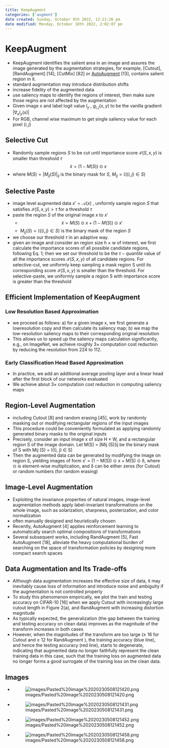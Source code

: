 ```yaml
---
title: KeepAugment
categories: ['augment']
date created: Sunday, October 9th 2022, 12:21:26 pm
date modified: Monday, October 10th 2022, 2:02:07 pm
---
```


# KeepAugment
- KeepAugment identifies the salient area in an image and assures the image generated by the augmentation strategies, for example, [Cutout], [RandAugment] [14], [CutMix] [82] or [AutoAugment](Cutout], [RandAugment] [14], [CutMix] [82] or [AutoAugment.qmd) [13], contains salient region in it.
- standard augmentation may introduce distribution shifts
- increase fidelity of the augmented data
- use saliency maps to identify the regions of interest, then make sure those regins are not affected by the augmentation
- Given image $x$ and label logit value $l_{y}$ , $g_{i,j}(x,y)$ to be the vanilla gradient $|\nabla_{x}l_{y}(s)|$ 
- For RGB, channel wise maximum to get single saliency value for each pixel $(i,j)$

## Selective Cut
- Randomly sample regions $S$ to be cut until importance score $\mathcal{I}(S, x, y)$ is smaller than threshold $\tau$ 
$$
\tilde x= (1-M(S)) \odot x$$
- where $M(S) = |M_{ij}(S)|_{ij}$ is the binary mask for $S$, $M_{ij} = \mathbb{I}((i,j) \in S)$

## Selective Paste
- image level augmented data $x' = \mathcal{A}(x)$ , uniformly sample region $S$ that satisfies $\mathcal{I}(S,x,y) > \tau$ for a threshold $\tau$ 
- paste the region $S$ of the original image  $x$ to $x'$ 
	- $$\tilde x = M(S) \odot x + (1-M(S)) \odot x'$$
	- $M_{ij}(S) = \mathbb{I}((i,j) \in S)$ is the binary mask of the region $S$
- we choose our threshold $\tau$ in an adaptive way.
- given an image and consider an region size h × w of interest, we first calculate the importance scores of all possible candidate regions, following Eq. 1; then we set our threshold to be the $\tau - quantile$ value of all the importance scores $\mathcal{I}(S,x,y)$ of all candidate regions. For selective-cut, we uniformly keep sampling a mask region S until its corresponding score $\mathcal{I}(S,x,y)$ is smaller than the threshold. For selective-paste, we uniformly sample a region S with importance score is greater than the threshold

## Efficient Implementation of KeepAugment

### Low Resolution Based Approximation
- we proceed as follows: a) for a given image x, we first generate a lowresolution copy and then calculate its saliency map; b) we map the low-resolution saliency maps to their corresponding original resolution
- This allows us to speed up the saliency maps calculation significantly, e.g., on ImageNet, we achieve roughly 3× computation cost reduction by reducing the resolution from 224 to 112.

### Early Classification Head Based Approximation
- In practice, we add an additional average pooling layer and a linear head after the first block of our networks evaluated
- We achieve about 3× computation cost reduction in computing saliency maps

## Region-Level Augmentation
- including Cutout [8] and random erasing [45], work by randomly masking out or modifying rectangular regions of the input images
- This procedure could be conveniently formulated as applying randomly generated binary masks to the original inputs
- Precisely, consider an input image x of size H × W, and a rectangular region S of the image domain. Let M(S) = [Mij (S)]ij be the binary mask of S with Mij (S) = I((i, j) ∈ S)
- Then the augmented data can be generated by modifying the image on region S, yielding images of form x′ = (1 − M(S)) ⊙ x + M(S) ⊙ δ, where ⊙ is element-wise multiplication, and δ can be either zeros (for Cutout) or random numbers (for random erasing)

## Image-Level Augmentation
- Exploiting the invariance properties of natural images, image-level augmentation methods apply label-invariant transformations on the whole image, such as solarization, sharpness, posterization, and color normalization
- often manually designed and heuristically chosen
- Recently, AutoAugment [4] applies reinforcement learning to automatically search optimal compositions of transformations
- Several subsequent works, including RandAugment [5], Fast AutoAugment [18], alleviate the heavy computational burden of searching on the space of transformation policies by designing more compact search spaces

## Data Augmentation and Its Trade-offs
- Although data augmentation increases the effective size of data, it may inevitably cause loss of information and introduce noise and ambiguity if the augmentation is not controlled properly
- To study this phenomenon empirically, we plot the train and testing accuracy on CIFAR-10 [16] when we apply Cutout with increasingly large cutout length in Figure 2(a), and RandAugment with increasing distortion magnitude 
- As typically expected, the generalization (the gap between the training and testing accuracy on clean data) improves as the magnitude of the transform increases in both cases
- However, when the magnitudes of the transform are too large (≥ 16 for Cutout and ≥ 12 for RandAugment ), the training accuracy (blue line), and hence the testing accuracy (red line), starts to degenerate, indicating that augmented data no longer faithfully represent the clean training data in this case, such that the training loss on augmented data no longer forms a good surrogate of the training loss on the clean data.

## Images
- ![images/Pasted%20image%2020230508121420.png](images/Pasted%20image%2020230508121420.png)
- ![images/Pasted%20image%2020230508121431.png](images/Pasted%20image%2020230508121431.png)
- ![images/Pasted%20image%2020230508121452.png](images/Pasted%20image%2020230508121452.png)
- ![images/Pasted%20image%2020230508121458.png](images/Pasted%20image%2020230508121458.png)



